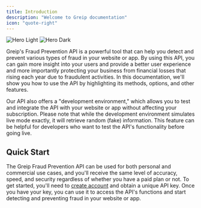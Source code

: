 ```yaml
---
title: Introduction
description: "Welcome to Greip documentation"
icon: "quote-right"
---
```


<img
  className="block dark:hidden"
  src="/images/hero-light.svg"
  alt="Hero Light"
/>
<img
  className="hidden dark:block"
  src="/images/hero-dark.svg"
  alt="Hero Dark"
/>

Greip's Fraud Prevention API is a powerful tool that can help you detect and prevent various types of fraud in your website or app. By using this API, you can gain more insight into your users and provide a better user experience and more importantly protecting your business from financial losses that rising each year due to fraudulent activities. In this documentation, we'll show you how to use the API by highlighting its methods, options, and other features.

Our API also offers a "development environment," which allows you to test and integrate the API with your website or app without affecting your subscription. Please note that while the development environment simulates live mode exactly, it will retrieve random (fake) information. This feature can be helpful for developers who want to test the API's functionality before going live.

## Quick Start

The Greip Fraud Prevention API can be used for both personal and commercial use cases, and you'll receive the same level of accuracy, speed, and security regardless of whether you have a paid plan or not. To get started, you'll need to [create account](https://dashboard.greip.io/register) and obtain a unique API key. Once you have your key, you can use it to access the API's functions and start detecting and preventing fraud in your website or app.
